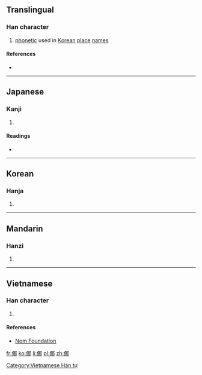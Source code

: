 ==Translingual==

===Han character===
{{Han char|rn=9|rad=人|as=08|sn=10|four=|canj=人尸十中 (OSJL)|ids=⿰[[亻]][[耶]]}}

# [[phonetic]] used in [[Korean]] [[place]] [[name]]s

====References====
* {{Han ref|kx=0112.071|hdz=10171.030|uh=503B|ud=20539}}

----

==Japanese==

===Kanji===
{{ja-kanji|grade=|rs=人08}}

# {{defn|lang=ja|sort=人08}}

====Readings====
* {{ja-readings|on=[[や]] (ya)|kun=[[や]] (ya)}}

----

==Korean==

===Hanja===
{{ko-hanja|hangeul=야|rv=ya|mr=ya}}

# {{defn|lang=ko|sort=人08}}

----

==Mandarin==

===Hanzi===
{{cmn-hanzi|pin=[[yē]] ([[ye1]])|wg=yeh<sup>1</sup>}}
#{{defn|lang=cmn|sort=人08}}

----

==Vietnamese==

===Han character===
{{vi-hantu|[[gia]]|rs=人08}}

# {{defn|lang=vi|sort=人08}}

====References====
*[http://nomfoundation.org/common/nom_details.php?codepoint=503b Nom Foundation]

[[Category:Vietnamese Hán tự]]

[[fr:倻]]
[[ko:倻]]
[[li:倻]]
[[pl:倻]]
[[zh:倻]]